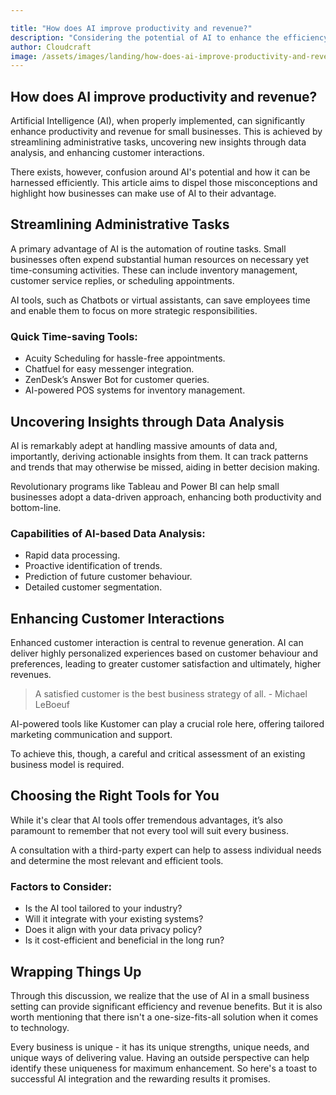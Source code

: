 ```yaml
---

title: "How does AI improve productivity and revenue?"
description: "Considering the potential of AI to enhance the efficiency and revenue of small businesses and owner/operators"
author: Cloudcraft
image: /assets/images/landing/how-does-ai-improve-productivity-and-revenue.jpg
---
```


## How does AI improve productivity and revenue?

Artificial Intelligence (AI), when properly implemented, can significantly enhance productivity and revenue for small businesses. This is achieved by streamlining administrative tasks, uncovering new insights through data analysis, and enhancing customer interactions.

There exists, however, confusion around AI's potential and how it can be harnessed efficiently. This article aims to dispel those misconceptions and highlight how businesses can make use of AI to their advantage.

<ServicesBlurb />

## Streamlining Administrative Tasks

A primary advantage of AI is the automation of routine tasks. Small businesses often expend substantial human resources on necessary yet time-consuming activities. These can include inventory management, customer service replies, or scheduling appointments.

AI tools, such as Chatbots or virtual assistants, can save employees time and enable them to focus on more strategic responsibilities. 

### Quick Time-saving Tools:

 * Acuity Scheduling for hassle-free appointments.
 * Chatfuel for easy messenger integration.
 * ZenDesk’s Answer Bot for customer queries.
 * AI-powered POS systems for inventory management.

## Uncovering Insights through Data Analysis

AI is remarkably adept at handling massive amounts of data and, importantly, deriving actionable insights from them. It can track patterns and trends that may otherwise be missed, aiding in better decision making.

Revolutionary programs like Tableau and Power BI can help small businesses adopt a data-driven approach, enhancing both productivity and bottom-line.

### Capabilities of AI-based Data Analysis:

 * Rapid data processing.
 * Proactive identification of trends.
 * Prediction of future customer behaviour.
 * Detailed customer segmentation.

<GetStartedBlurb />

## Enhancing Customer Interactions 

Enhanced customer interaction is central to revenue generation. AI can deliver highly personalized experiences based on customer behaviour and preferences, leading to greater customer satisfaction and ultimately, higher revenues.

<blockquote>A satisfied customer is the best business strategy of all. - Michael LeBoeuf</blockquote>

AI-powered tools like Kustomer can play a crucial role here, offering tailored marketing communication and support.

To achieve this, though, a careful and critical assessment of an existing business model is required.

## Choosing the Right Tools for You

While it's clear that AI tools offer tremendous advantages, it’s also paramount to remember that not every tool will suit every business.

A consultation with a third-party expert can help to assess individual needs and determine the most relevant and efficient tools.

### Factors to Consider:

 * Is the AI tool tailored to your industry?
 * Will it integrate with your existing systems?
 * Does it align with your data privacy policy?
 * Is it cost-efficient and beneficial in the long run?

## Wrapping Things Up

Through this discussion, we realize that the use of AI in a small business setting can provide significant efficiency and revenue benefits. But it is also worth mentioning that there isn't a one-size-fits-all solution when it comes to technology.

Every business is unique - it has its unique strengths, unique needs, and unique ways of delivering value. Having an outside perspective can help identify these uniqueness for maximum enhancement. So here's a toast to successful AI integration and the rewarding results it promises.